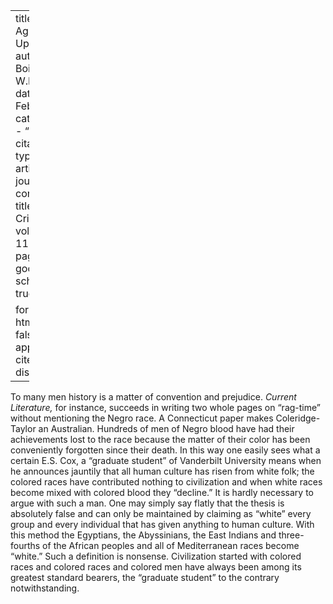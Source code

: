 
---
title: 'Lies Agreed Upon'
author: Du Bois, W.E.B.
date: Feb. 1916
categories: 
  - ""
citation: 
  type: article-journal
  container-title: The Crisis
  volume: 11
  issue: 4
  page: 187
google-scholar: true

format:
  html:
    toc: false
    appendix-cite-as: display
---



To many men history is a matter of convention and prejudice. *Current Literature,* for instance, succeeds in writing two whole pages on "rag-time" without mentioning the Negro race. A Connecticut paper makes Coleridge-Taylor an Australian. Hundreds of men of Negro blood have had their achievements lost to the race because the matter of their color has been conveniently forgotten since their death. In this way one easily sees what a certain E.S. Cox, a "graduate student" of Vanderbilt University means when he announces jauntily that all human culture has risen from white folk; the colored races have contributed nothing to civilization and when white races become mixed with colored blood they "decline." It is hardly necessary to argue with such a man. One may simply say flatly that the thesis is absolutely false and can only be maintained by claiming as "white" every group and every individual that has given anything to human culture. With this method the Egyptians, the Abyssinians, the East Indians and three-fourths of the African peoples and all of Mediterranean races become "white." Such a definition is nonsense. Civilization started with colored races and colored races and colored men have always been among its greatest standard bearers, the "graduate student" to the contrary notwithstanding.

